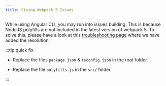 ```yaml
---
title: Fixing Webpack 5 Issues
---
```


While using Angular CLI, you may run into issues building. This is because NodeJS polyfills are not included in the latest version of webpack 5. To
solve this, please have a look at this [troubleshooting page](https://docs.web3auth.io/troubleshooting/webpack-issues) where we have added the
resolution.

:::tip quick fix

- Replace the files `package.json` & `tsconfig.json` in the root folder.

- Replace the file `polyfills.js` in the `src/` folder.

:::
